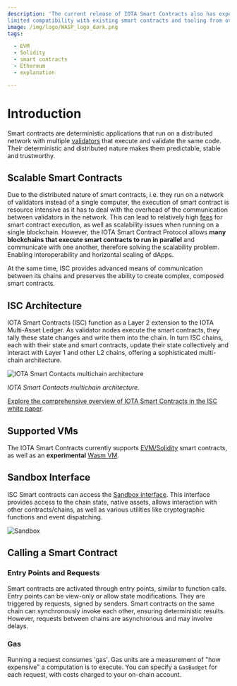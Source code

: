 ```yaml
---
description: 'The current release of IOTA Smart Contracts also has experimental support for EVM/Solidity, providing
limited compatibility with existing smart contracts and tooling from other EVM based chains like Ethereum.'
image: /img/logo/WASP_logo_dark.png
tags:

  - EVM
  - Solidity
  - smart contracts
  - Ethereum
  - explanation

---
```


# Introduction

Smart contracts are deterministic applications that run on a distributed network with multiple
[validators](explanations/validators.md) that execute and validate the same code.
Their deterministic and distributed nature makes them predictable, stable and trustworthy.

## Scalable Smart Contracts

Due to the distributed nature of smart contracts, i.e. they run on a network of validators instead of a single computer,
the execution of smart contract is resource intensive as it has to deal with the overhead of the communication between validators in the network.
This can lead to relatively high [fees](#gas) for smart contract execution, as well as scalability issues when running on 
a single blockchain. However, the IOTA Smart Contract Protocol allows **many blockchains that execute smart contracts to
run in parallel** and communicate with one another, therefore solving the scalability problem. Enabling interoperability and horizontal scaling of dApps.

At the same time, ISC provides advanced means of communication between its chains and preserves the ability to create
complex, composed smart contracts.

## ISC Architecture

IOTA Smart Contracts (ISC) function as a Layer 2 extension to the IOTA Multi-Asset Ledger.
As validator nodes execute the smart contracts, they tally these state changes and write them into the chain.
In turn ISC chains, each with their state and smart contracts, update their state collectively and interact with Layer 1
and other L2 chains, offering a sophisticated multi-chain architecture.

![IOTA Smart Contacts multichain architecture](/img/iota-chains/multichain.png 'Click to see the full-size image.')

_IOTA Smart Contacts multichain architecture._

[Explore the comprehensive overview of IOTA Smart Contracts in the ISC white paper](https://files.iota.org/papers/ISC_WP_Nov_10_2021.pdf).

## Supported VMs

The IOTA Smart Contracts currently
supports [EVM/Solidity](getting-started/languages-and-vms.mdxevmsolidity-based-smart-contracts)
smart contracts, as well as an **experimental** [Wasm VM](getting-started/languages-and-vms.mdxwasm-vm-for-isc).

## Sandbox Interface

ISC Smart contracts can access the [Sandbox interface](explanations/sandbox.md). 
This interface provides access to the chain state, native assets, allows interaction with other contracts/chains, as 
well as various utilities like cryptographic functions and event dispatching.

![Sandbox](/img/iota-chains/sandbox.png)

## Calling a Smart Contract

### Entry Points and Requests

Smart contracts are activated through entry points, similar to function calls. Entry points can be view-only or allow state
modifications. They are triggered by requests, signed by senders. Smart contracts on the same chain can
synchronously invoke each other, ensuring deterministic results. However, requests between chains are asynchronous and
may involve delays.

### Gas

Running a request consumes 'gas'. Gas units are a measurement of "how expensive" a computation is to execute. You can specify a `GasBudget` 
for each request, with costs charged to your on-chain account. 

<OnOffLedgerRequest/>
